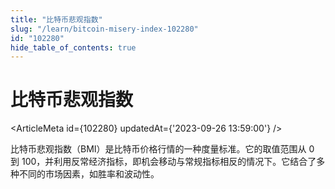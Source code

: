 ```yaml
---
title: "比特币悲观指数"
slug: "/learn/bitcoin-misery-index-102280"
id: "102280"
hide_table_of_contents: true
---
```



# 比特币悲观指数

<ArticleMeta id={102280} updatedAt={'2023-09-26 13:59:00'} />
<div className='border-solid border-b border-t-0 my-4 border-[var(--ifm-color-gray-300)]' />

比特币悲观指数（BMI）是比特币价格行情的一种度量标准。它的取值范围从 0 到 100，并利用反常经济指标，即机会移动与常规指标相反的情况下。它结合了多种不同的市场因素，如胜率和波动性。
